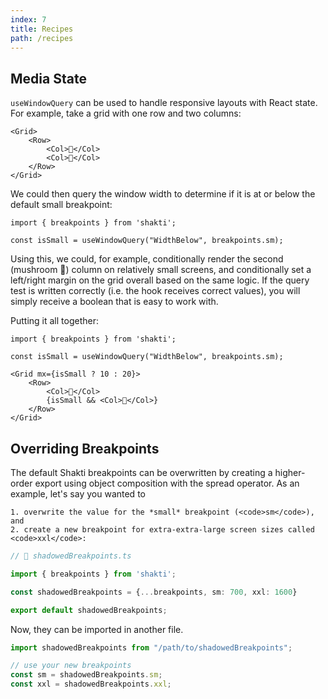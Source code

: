 ```yaml
---
index: 7
title: Recipes
path: /recipes
---
```


## Media State
<code>useWindowQuery</code> can be used to handle responsive layouts with React state. For example, take a grid with one row and two columns:

```tsx
<Grid>
    <Row>
        <Col>🌲</Col>
        <Col>🍄</Col>
    </Row>
</Grid>
```

We could then query the window width to determine if it is at or below the default small breakpoint:

```tsx
import { breakpoints } from 'shakti';

const isSmall = useWindowQuery("WidthBelow", breakpoints.sm);
```

Using this, we could, for example, conditionally render the second (mushroom 🍄) column on relatively small screens, and conditionally set a left/right margin on the grid overall based on the same logic. If the query test is written correctly (i.e. the hook receives correct values), you will simply receive a boolean that is easy to work with.

Putting it all together:
```tsx
import { breakpoints } from 'shakti';

const isSmall = useWindowQuery("WidthBelow", breakpoints.sm);

<Grid mx={isSmall ? 10 : 20}>
    <Row>
        <Col>🌲</Col>
        {isSmall && <Col>🍄</Col>}
    </Row>
</Grid>
```

## Overriding Breakpoints
The default Shakti breakpoints can be overwritten by creating a higher-order export using object composition with the <DocLink href="https://developer.mozilla.org/en-US/docs/Web/JavaScript/Reference/Operators/Spread_syntax" target="_blank" rel="noopener noreferrer">spread operator</DocLink>. As an example, let's say you wanted to

    1. overwrite the value for the *small* breakpoint (<code>sm</code>), and
    2. create a new breakpoint for extra-extra-large screen sizes called <code>xxl</code>:

```ts
// 📁 shadowedBreakpoints.ts

import { breakpoints } from 'shakti';

const shadowedBreakpoints = {...breakpoints, sm: 700, xxl: 1600}

export default shadowedBreakpoints;
```

Now, they can be imported in another file.

```ts
import shadowedBreakpoints from "/path/to/shadowedBreakpoints";

// use your new breakpoints
const sm = shadowedBreakpoints.sm;
const xxl = shadowedBreakpoints.xxl;
```